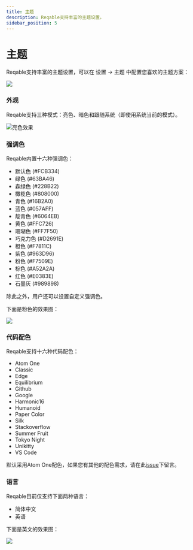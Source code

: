 ```yaml
---
title: 主题
description: Reqable支持丰富的主题设置。
sidebar_position: 5
---
```



# 主题

Reqable支持丰富的主题设置，可以在 设置 -> 主题 中配置您喜欢的主题方案：

![](arts/settings.png)

### 外观

Reqable支持三种模式：亮色、暗色和跟随系统（即使用系统当前的模式）。

![亮色效果](arts/appearence.png)

### 强调色

Reqable内置十六种强调色：

- <ColoredBox color="#FCB334" size="10px"/> 默认色 (#FCB334)
- <ColoredBox color="#63BA46" size="10px"/> 绿色 (#63BA46)
- <ColoredBox color="#228B22" size="10px"/> 森绿色 (#228B22)
- <ColoredBox color="#808000" size="10px"/> 橄榄色 (#808000)
- <ColoredBox color="#16B2A0" size="10px"/> 青色 (#16B2A0)
- <ColoredBox color="#057AFF" size="10px"/> 蓝色 (#057AFF)
- <ColoredBox color="#6064EB" size="10px"/> 靛青色 (#6064EB)
- <ColoredBox color="#FFC726" size="10px"/> 黄色 (#FFC726)
- <ColoredBox color="#FF7F50" size="10px"/> 珊瑚色 (#FF7F50)
- <ColoredBox color="#D2691E" size="10px"/> 巧克力色 (#D2691E)
- <ColoredBox color="#F7811C" size="10px"/> 橙色 (#F7811C)
- <ColoredBox color="#963D96" size="10px"/> 紫色 (#963D96)
- <ColoredBox color="#F7509E" size="10px"/> 粉色 (#F7509E)
- <ColoredBox color="#A52A2A" size="10px"/> 棕色 (#A52A2A)
- <ColoredBox color="#E0383E" size="10px"/> 红色 (#E0383E)
- <ColoredBox color="#989898" size="10px"/> 石墨灰 (#989898)

除此之外，用户还可以设置自定义强调色。

下面是粉色的效果图：

![](arts/accent.png)

### 代码配色

Reqable支持十六种代码配色：

- Atom One
- Classic
- Edge
- Equilibrium
- Github
- Google
- Harmonic16
- Humanoid
- Paper Color
- Silk
- Stackoverflow
- Summer Fruit
- Tokyo Night
- Unikitty
- VS Code

默认采用Atom One配色，如果您有其他的配色需求，请在此[issue](https://github.com/reqable/reqable-app/issues/17)下留言。

### 语言

Reqable目前仅支持下面两种语言：
- 简体中文
- 英语

下面是英文的效果图：

![](arts/language.png)